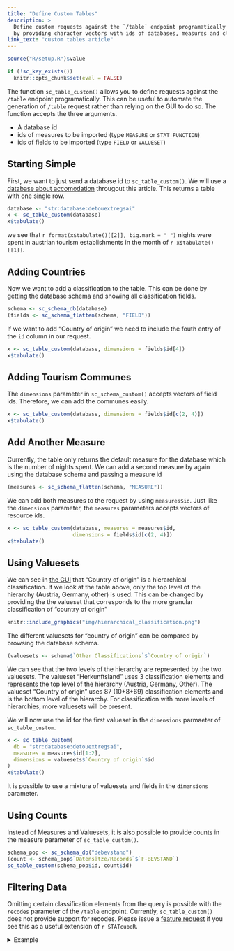 ```yaml
---
title: "Define Custom Tables"
description: >
  Define custom requests against the `/table` endpoint programatically
  by providing character vectors with ids of databases, measures and classification fields.
link_text: "custom tables article"
---
```


```r
source("R/setup.R")$value
```

```r
if (!sc_key_exists())
  knitr::opts_chunk$set(eval = FALSE)
```

The function `sc_table_custom()` allows you to define requests against the `/table` endpoint programatically.
This can be useful to automate the generation of `/table` request rather than relying on the GUI to do so.
The function accepts the three arguments.

* A database id
* ids of measures to be imported (type `MEASURE` or `STAT_FUNCTION`)
* ids of fields to be imported (type `FIELD` or `VALUESET`)

## Starting Simple

First, we want to just send a database id to `sc_table_custom()`.
We will use a [database about accomodation](`r sc_browse_database("detouextregsai")`) througout this article.
This returns a table with one single row.

```r
database <- "str:database:detouextregsai"
x <- sc_table_custom(database)
x$tabulate()
```

we see that `r format(x$tabulate()[[2]], big.mark = " ")` nights were spent in austrian tourism establishments in the month of `r x$tabulate()[[1]]`.

## Adding Countries

Now we want to add a classification to the table.
This can be done by getting the database schema and showing all classification fields.

```r
schema <- sc_schema_db(database)
(fields <- sc_schema_flatten(schema, "FIELD"))
```

If we want to add "Country of origin" we need to include the fouth entry of the `id` column in our request.

```r
x <- sc_table_custom(database, dimensions = fields$id[4])
x$tabulate()
```

## Adding Tourism Communes

The `dimensions` parameter in `sc_schema_custom()` accepts vectors of field ids.
Therefore, we can add the communes easily.

```r
x <- sc_table_custom(database, dimensions = fields$id[c(2, 4)])
x$tabulate()
```

## Add Another Measure

Currently, the table only returns the default measure for the database which is the number of nights spent.
We can add a second measure by again using the database schema and passing a measure id

```r
(measures <- sc_schema_flatten(schema, "MEASURE"))
```

We can add both measures to the request by using `measures$id`.
Just like the `dimensions` parameter, the `measures` parameters accepts vectors of resource ids.

```r
x <- sc_table_custom(database, measures = measures$id,
                     dimensions = fields$id[c(2, 4)])
x$tabulate()
```

## Using Valuesets

We can see in [the GUI](`r sc_browse_database("detouextregsai")`) that "Country of origin" is a hierarchical classification.
If we look at the table above, only the top level of the hierarchy (Austria, Germany, other) is used.
This can be changed by providing the the valueset that corresponds to the more granular classification of "country of origin"

```r
knitr::include_graphics("img/hierarchical_classification.png")
```

The different valuesets for "country of origin" can be compared by browsing the database schema.

```r
(valuesets <- schema$`Other Classifications`$`Country of origin`)
```

We can see that the two levels of the hierarchy are represented by the two valuesets.
The valueset "Herkunftsland" uses 3 classification elements and represents the top level of the hierarchy (Austria, Germany, Other).
The valueset "Country of origin" uses 87 (10+8+69) classification elements and is the bottom level of the hierarchy.
For classification with more levels of hierarchies, more valuesets will be present.

We will now use the id for the first valueset in the `dimensions` parmaeter of `sc_table_custom`.

```r
x <- sc_table_custom(
  db = "str:database:detouextregsai",
  measures = measures$id[1:2],
  dimensions = valuesets$`Country of origin`$id
)
x$tabulate()
```

It is possible to use a mixture of valuesets and fields in the `dimensions` parameter.

## Using Counts

Instead of Measures and Valuesets, it is also possible to provide counts
in the measure parameter of `sc_table_custom()`.

```r
schema_pop <- sc_schema_db("debevstand")
(count <- schema_pop$`Datensätze/Records`$`F-BEVSTAND`)
sc_table_custom(schema_pop$id, count$id)
```

## Filtering Data

Omitting certain classification elements from the query is possible with the `recodes` parameter of the `/table` endpoint. Currently, `sc_table_custom()` does not provide support for recodes.
Please issue a [feature request] if you see this as a useful extension of `r STATcubeR`.

<details>
<summary>Example</summary>

For example, the last call to `sc_table_custom()` will send the following json
to the server.

```json
{
  "database": "str:database:detouextregsai",
  "measures": [ "str:measure:detouextregsai:F-DATA1:F-ANK",
    "str:measure:detouextregsai:F-DATA1:F-UEB" ],
  "dimensions": [
    [ "str:valueset:detouextregsai:F-DATA1:C-C93-2:C-C93-2" ] ]
}
```

For comparison, this is how the same request was specified in `r STATcubeR`

```r
sc_table_custom(
  "str:database:detouextregsai",
  c("str:measure:detouextregsai:F-DATA1:F-ANK",
    "str:measure:detouextregsai:F-DATA1:F-UEB"),
  "str:valueset:detouextregsai:F-DATA1:C-C93-2:C-C93-2"
)
```

It is now possible to add recodes in order to only show results for Vienna.
For this, the regional classification (`C-C93`) is limited to the
code for vienna, which is `C-C93-2:01`.

```json
{
  "database": "str:database:detouextregsai",
  "measures": [ "str:measure:detouextregsai:F-DATA1:F-ANK",
    "str:measure:detouextregsai:F-DATA1:F-UEB" ],
  "dimensions": [
    [ "str:valueset:detouextregsai:F-DATA1:C-C93-2:C-C93-2" ] ],
  "recodes": [
    "str:valueset:detouextregsai:F-DATA1:C-C93-2:C-C93-2": {
      "map": [[ "str:value:detouextregsai:F-DATA1:C-C93-2:C-C93-2:01" ]] 
    }
  ]
}
```

</details>

[feature request]: https://github.com/statistikat/STATcubeR/issues
